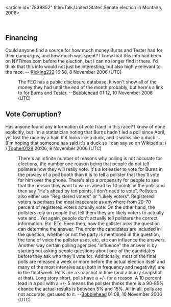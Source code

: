 <article id="7839852" title=Talk:United States Senate election in Montana, 2006>
	<talkpage id="7839852" title="Talk:United States Senate election in Montana, 2006">
{{Talk header}}
{{WikiProjectBannerShell|1=
{{WikiProject Elections and Referendums}}
{{WikiProject United States|class=List|importance=low|USGov=Yes|USGov-importance=low}}
{{WikiProject Montana|class=start}}
}}

==Financing==
Could anyone find a source for how much money Burns and Tester had for their campaigns, and how much was spent? I know that this info had been on NYTimes.com before the election, but I can no longer find it there. I'd think that this info would not just be interesting, but also highly relevant to the race. -- [[User:Kicking222|Kicking222]] 16:58, 8 November 2006 (UTC)

:The FEC has a public disclosure database. It won't show all of the money they had until the end of the month probably, but here's a link to for [http://herndon1.sdrdc.com/cgi-bin/cancomsrs/?_06+S8MT00119 Burns] and [http://herndon1.sdrdc.com/cgi-bin/cancomsrs/?_06+S6MT00162 Tester]. --[[User:Bobblehead|Bobblehead]] 01:12, 10 November 2006 (UTC)

== Vote Corruption? ==
Has anyone found any information of vote fraud in this race?  I know of none explicitly, but I'm a statistician noting that Burns hadn't led a poll since April, yet lost the race by a hair.  If it looks like a duck, and it walks like a duck ... (I'm hoping that someone has said it's a duck so I can say so on Wikipedia :) ) [[User:Topher0128|Topher0128]] 20:06, 9 November 2006 (UTC)
:There's an infinite number of reasons why polling is not accurate for elections, the number one reason being that people do not tell pollsters how they will really vote.  It's a lot easier to vote for Burns in the privacy of a poll booth than it is to tell a pollster that they'll vote for him over the phone. There's also a propensity for people to see that the person they want to win is ahead by 10 points in the polls and then say &quot;He's ahead by ten points, I don't need to vote&quot;.  Pollsters also either use &quot;Registered voters&quot; or &quot;Likely voters&quot;. Registered voters is perhaps the most inaccurate as anywhere from 20-70 percent of registered voters actually vote. On the other hand, the pollsters rely on people that tell them they are likely voters to actually vote and.. Yet again, people don't actually tell pollsters the correct information. Etc. ETc. Even then, how the pollster asks the question can determine the answer. The order the candidates are included in the question, whether or not the party is mentioned in the question, the tone of voice the pollster uses, etc, etc can influence the answers.  Another way certain polling agencies &quot;influence&quot; the answer is by starting out asking people questions about one of the candidates before they ask who they'll vote for. Additionally, most of the final polls are released a week or more before the actual election itself and many of the most intensive ads (both in frequency and negativity) are in the final week. Polls are a snapshot in time (and a blurry snapshot at that). Long story short, polls have a +/- for a reason. A 10 percent lead in a poll with a +/- 5 means the pollster thinks there is a 90-95% chance the actual results is between 5% and 15%. All in all, polls are not accurate, get used to it.  --[[User:Bobblehead|Bobblehead]] 01:08, 10 November 2006 (UTC)
	</talkpage>
</article>